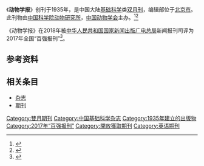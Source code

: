 {{Infobox journal
| title         = 动物学报
| former_name   =动物学报，动物学报（英文版），Acta Zoologica Sinica
| frequency     = 双月刊
| country       = [[中国大陆|中国大陆]]
| publisher     = [[中国科学院动物研究所|中国科学院动物研究所]]，[[中国动物学会|中国动物学会]]
| impact        = 
| history =1935年起至今
| ISSN = 1674-5507
| eISSN = 2396-9814
| CN            = 11-5794/Q
| CODEN = CZUOAZ
| website       =https://academic.oup.com/cz 
|native_title=Current Zoology|abbreviation=Curr. Zool.|language=英文|openaccess=是}}
《'''动物学报'''》创刊于1935年，是中国大陆[[基础科学|基础科学]]类[[杂志#出版|双月刊]]，编辑部位于[[北京市|北京市]]。此刊物由[[中国科学院动物研究所|中国科学院动物研究所]]，[[中国动物学会|中国动物学会]]主办。<ref name="知网1">{{Cite web|title=动物学报|url=https://navi.cnki.net/knavi/JournalDetail?pcode=CJFD&pykm=BEAR|accessdate=2021-02-02|work=navi.cnki.net|publisher=[[中国知网|中国知网]]}}</ref><ref name="维普1">{{Cite web|title=动物学报 - 维普中文期刊|url=http://www.cqvip.com/qikan/Detail.aspx?gch=94056X|accessdate=2021-02-02|author=|date=|format=|publisher=[[维普|维普]]|language=}}</ref>

《动物学报》在2018年被[[中华人民共和国国家新闻出版广电总局|中华人民共和国国家新闻出版广电总局]]新闻报刊司评为2017年全国“百强报刊”<ref>{{Cite web|title=2017年全国“百强报刊”推荐名单开始公示|url=http://www.ce.cn/culture/gd/201801/16/t20180116_27756145.shtml|accessdate=2021-02-10|author=赵新乐（中国新闻出版广电报）|date=2018-01-16|format=|work=www.ce.cn|publisher=[[中国经济网|中国经济网]]|language=|archive-date=2020-11-05|archive-url=https://web.archive.org/web/20201105014543/http://www.ce.cn/culture/gd/201801/16/t20180116_27756145.shtml|dead-url=no}}</ref>。
== 参考资料 ==
{{reflist|2}}

== 相关条目 ==

* [[杂志|杂志]]
* [[期刊|期刊]]

{{pub-stub}}
{{全国百强报刊|2017}}

[[Category:雙月期刊|Category:雙月期刊]]
[[Category:中国基础科学杂志|Category:中国基础科学杂志]]
[[Category:1935年建立的出版物|Category:1935年建立的出版物]]
[[Category:2017年“百强报刊”|Category:2017年“百强报刊”]]
[[Category:開放獲取期刊|Category:開放獲取期刊]]
[[Category:英语期刊|Category:英语期刊]]